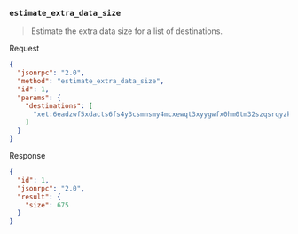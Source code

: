 ### `estimate_extra_data_size`

> Estimate the extra data size for a list of destinations.

Request
```json
{
  "jsonrpc": "2.0",
  "method": "estimate_extra_data_size",
  "id": 1,
  "params": {
    "destinations": [
      "xet:6eadzwf5xdacts6fs4y3csmnsmy4mcxewqt3xyygwfx0hm0tm32szqsrqyzkjar9d4esyqgpq4ehwmmjvsqqypgpq45x2mrvduqqzpthdaexceqpq4mk7unywvqsgqqpq4yx2mrvduqqzp2hdaexceqqqyzxvun0d5qqzp2cg4xyj5ct5udlg",
    ]
  }
}
```

Response
```json
{
  "id": 1,
  "jsonrpc": "2.0",
  "result": {
    "size": 675
  }
}
```